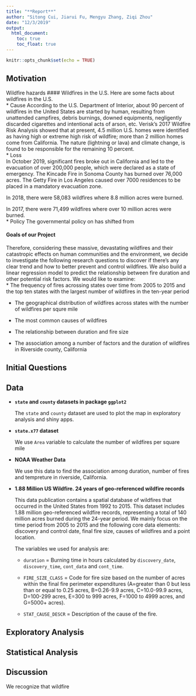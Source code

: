 ```yaml
---
title: "**Report**"
author: "Sitong Cui, Jiarui Fu, Mengyu Zhang, Ziqi Zhou"
date: "12/3/2019"
output:
  html_document: 
    toc: true
    toc_float: true
---
```


```r
knitr::opts_chunk$set(echo = TRUE)
```

## **Motivation**
Wildfire hazards 
#### Wildfires in the U.S.
Here are some facts about wildfires in the U.S.   
* Cause
According to the U.S. Department of Interior, about 90 percent of wildfires in the United States are started by human, resulting from unattended campfires, debris burnings, downed equipments, negligently discarded cigarettes and intentional acts of arson, etc. Verisk's 2017 Wildfire Risk Analysis showed that at present, 4.5 million U.S. homes were identified as having high or extreme high risk of wildfire; more than 2 million homes come from California. The nature (lightning or lava) and climate change, is found to be responsible for the remaining 10 percent.   
* Loss  
In October 2019, significant fires broke out in California and led to the evacuation of over 200,000 people, which were declared as a state of emergency. The Kincade Fire in Sonoma County has burned over 76,000 acres. The Getty Fire in Los Angeles caused over 7000 residences to be placed in a mandatory evacuation zone.    

In 2018, there were 58,083 wildfires where 8.8 million acres were burned.   

In 2017, there were 71,499 wildfires where over 10 million acres were burned.   
* Policy
The governmental policy on has shifted from 

#### Goals of our Project
Therefore, considering these massive, devastating wildfires and their catastropic effects on human communities and the environment, we decide to investigate the following research questions to discover if there's any clear trend and how to better prevent and control wildfires. We also build a linear regression model to predict the relationship between fire duration and other potential risk factors. We would like to examine:   
* The frequency of fires acrossing states over time from 2005 to 2015 and the top ten states with the largest number of wildfires in the ten-year period   

* The geographical distribution of wildfires across states with the number of wildfires per squre mile

* The most common causes of wildfires    

* The relationship between duration and fire size

* The association among a number of factors and the duration of wildfires in Riverside county, California

## **Initial Questions**

## **Data**

* **`state` and `county` datasets in package `ggplot2`**

  The `state` and `county` dataset are used to plot the map in exploratory analysis and shiny apps.

* **`state.x77` dataset**

  We use `Area` variable to calculate the number of wildfires per square mile
  
* **NOAA Weather Data**

  We use this data to find the association among duration, number of fires and tempreture in riverside, California.

* **1.88 Million US Wildfire. 24 years of geo-referenced wildfire records**

  This data publication contains a spatial database of wildfires that occurred in the United States from 1992 to 2015. This dataset includes 1.88 million geo-referenced wildfire records, representing a total of 140 million acres burned during the 24-year period. We mainly focus on the time period from 2005 to 2015 and the following core data elements: discovery and control date, final fire size, causes of wildfires and a point location.

  The variables we used for analysis are: 

  + `duration` = Burning time in hours calculated by `discovery_date`, `discovery_time`, `cont_data` and `cont_time`.

  + `FIRE_SIZE_CLASS` = Code for fire size based on the number of acres within the final fire perimeter expenditures (A=greater than 0 but less than or equal to 0.25 acres, B=0.26-9.9 acres, C=10.0-99.9 acres, D=100-299 acres, E=300 to 999 acres, F=1000 to 4999 acres, and G=5000+ acres).

  + `STAT_CAUSE_DESCR` = Description of the cause of the fire.

## **Exploratory Analysis**

## **Statistical Analysis**

## **Discussion**
We recognize that wildfire 

